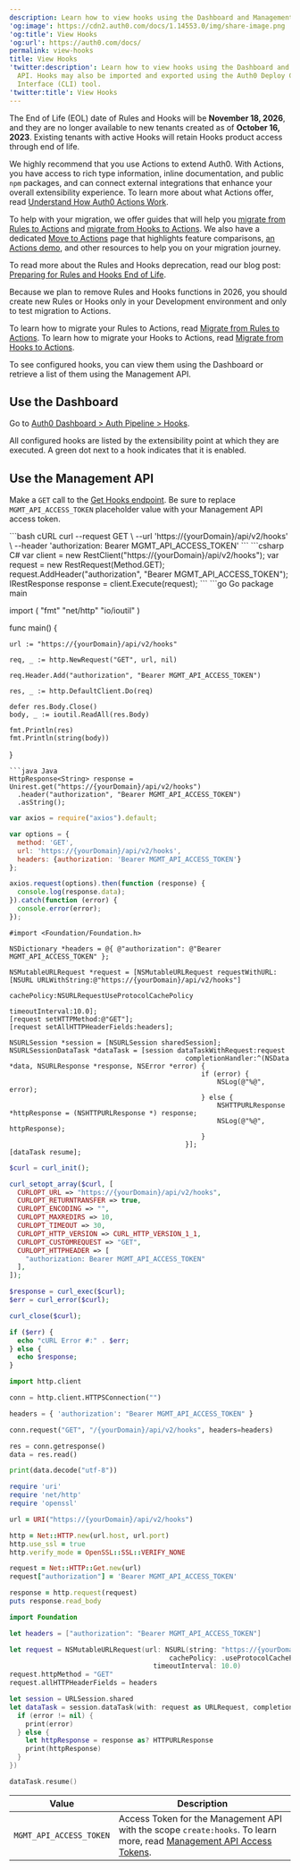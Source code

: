 ```yaml
---
description: Learn how to view hooks using the Dashboard and Management API. Hooks may also be imported and exported using the Auth0 Deploy Command-Line Interface (CLI) tool.
'og:image': https://cdn2.auth0.com/docs/1.14553.0/img/share-image.png
'og:title': View Hooks
'og:url': https://auth0.com/docs/
permalink: view-hooks
title: View Hooks
'twitter:description': Learn how to view hooks using the Dashboard and Management
  API. Hooks may also be imported and exported using the Auth0 Deploy Command-Line
  Interface (CLI) tool.
'twitter:title': View Hooks
---
```


<Warning>

The End of Life (EOL) date of Rules and Hooks will be **November 18, 2026**, and they are no longer available to new tenants created as of **October 16, 2023**. Existing tenants with active Hooks will retain Hooks product access through end of life.

We highly recommend that you use Actions to extend Auth0. With Actions, you have access to rich type information, inline documentation, and public `npm` packages, and can connect external integrations that enhance your overall extensibility experience. To learn more about what Actions offer, read [Understand How Auth0 Actions Work](/docs/customize/actions/actions-overview).

To help with your migration, we offer guides that will help you [migrate from Rules to Actions](/docs/customize/actions/migrate/migrate-from-rules-to-actions) and [migrate from Hooks to Actions](/docs/customize/actions/migrate/migrate-from-hooks-to-actions). We also have a dedicated [Move to Actions](https://auth0.com/extensibility/movetoactions) page that highlights feature comparisons, [an Actions demo](https://www.youtube.com/watch?v=UesFSY1klrI), and other resources to help you on your migration journey.

To read more about the Rules and Hooks deprecation, read our blog post: [Preparing for Rules and Hooks End of Life](https://auth0.com/blog/preparing-for-rules-and-hooks-end-of-life/).

</Warning>

<Warning>

Because we plan to remove Rules and Hooks functions in 2026, you should create new Rules or Hooks only in your Development environment and only to test migration to Actions.

To learn how to migrate your Rules to Actions, read [Migrate from Rules to Actions](/docs/customize/actions/migrate/migrate-from-rules-to-actions). To learn how to migrate your Hooks to Actions, read [Migrate from Hooks to Actions](/docs/customize/actions/migrate/migrate-from-hooks-to-actions).

</Warning>

To see configured hooks, you can view them using the Dashboard or retrieve a list of them using the <Tooltip tip="Management API: A product to allow customers to perform administrative tasks." cta="View Glossary" href="/docs/glossary?term=Management+API">Management API</Tooltip>.

## Use the Dashboard

Go to [Auth0 Dashboard > Auth Pipeline > Hooks](https://manage.auth0.com/#/).

All configured hooks are listed by the extensibility point at which they are executed. A green dot next to a hook indicates that it is enabled.

## Use the Management API

Make a `GET` call to the [Get Hooks endpoint](https://auth0.com/docs/api/management/v2/#!/Hooks/get_hooks). Be sure to replace `MGMT_API_ACCESS_TOKEN` placeholder value with your Management API <Tooltip tip="Access Token: Authorization credential, in the form of an opaque string or JWT, used to access an API." cta="View Glossary" href="/docs/glossary?term=access+token">access token</Tooltip>.

<CodeGroup>
```bash cURL
curl --request GET \
  --url 'https://{yourDomain}/api/v2/hooks' \
  --header 'authorization: Bearer MGMT_API_ACCESS_TOKEN'
```
```csharp C#
var client = new RestClient("https://{yourDomain}/api/v2/hooks");
var request = new RestRequest(Method.GET);
request.AddHeader("authorization", "Bearer MGMT_API_ACCESS_TOKEN");
IRestResponse response = client.Execute(request);
```
```go Go
package main

import (
	"fmt"
	"net/http"
	"io/ioutil"
)

func main() {

	url := "https://{yourDomain}/api/v2/hooks"

	req, _ := http.NewRequest("GET", url, nil)

	req.Header.Add("authorization", "Bearer MGMT_API_ACCESS_TOKEN")

	res, _ := http.DefaultClient.Do(req)

	defer res.Body.Close()
	body, _ := ioutil.ReadAll(res.Body)

	fmt.Println(res)
	fmt.Println(string(body))

}
```
```java Java
HttpResponse<String> response = Unirest.get("https://{yourDomain}/api/v2/hooks")
  .header("authorization", "Bearer MGMT_API_ACCESS_TOKEN")
  .asString();
```
```javascript Node.JS
var axios = require("axios").default;

var options = {
  method: 'GET',
  url: 'https://{yourDomain}/api/v2/hooks',
  headers: {authorization: 'Bearer MGMT_API_ACCESS_TOKEN'}
};

axios.request(options).then(function (response) {
  console.log(response.data);
}).catch(function (error) {
  console.error(error);
});
```
```obj-c Obj-C
#import <Foundation/Foundation.h>

NSDictionary *headers = @{ @"authorization": @"Bearer MGMT_API_ACCESS_TOKEN" };

NSMutableURLRequest *request = [NSMutableURLRequest requestWithURL:[NSURL URLWithString:@"https://{yourDomain}/api/v2/hooks"]
                                                       cachePolicy:NSURLRequestUseProtocolCachePolicy
                                                   timeoutInterval:10.0];
[request setHTTPMethod:@"GET"];
[request setAllHTTPHeaderFields:headers];

NSURLSession *session = [NSURLSession sharedSession];
NSURLSessionDataTask *dataTask = [session dataTaskWithRequest:request
                                            completionHandler:^(NSData *data, NSURLResponse *response, NSError *error) {
                                                if (error) {
                                                    NSLog(@"%@", error);
                                                } else {
                                                    NSHTTPURLResponse *httpResponse = (NSHTTPURLResponse *) response;
                                                    NSLog(@"%@", httpResponse);
                                                }
                                            }];
[dataTask resume];
```
```php PHP
$curl = curl_init();

curl_setopt_array($curl, [
  CURLOPT_URL => "https://{yourDomain}/api/v2/hooks",
  CURLOPT_RETURNTRANSFER => true,
  CURLOPT_ENCODING => "",
  CURLOPT_MAXREDIRS => 10,
  CURLOPT_TIMEOUT => 30,
  CURLOPT_HTTP_VERSION => CURL_HTTP_VERSION_1_1,
  CURLOPT_CUSTOMREQUEST => "GET",
  CURLOPT_HTTPHEADER => [
    "authorization: Bearer MGMT_API_ACCESS_TOKEN"
  ],
]);

$response = curl_exec($curl);
$err = curl_error($curl);

curl_close($curl);

if ($err) {
  echo "cURL Error #:" . $err;
} else {
  echo $response;
}
```
```python Python
import http.client

conn = http.client.HTTPSConnection("")

headers = { 'authorization': "Bearer MGMT_API_ACCESS_TOKEN" }

conn.request("GET", "/{yourDomain}/api/v2/hooks", headers=headers)

res = conn.getresponse()
data = res.read()

print(data.decode("utf-8"))
```
```ruby Ruby
require 'uri'
require 'net/http'
require 'openssl'

url = URI("https://{yourDomain}/api/v2/hooks")

http = Net::HTTP.new(url.host, url.port)
http.use_ssl = true
http.verify_mode = OpenSSL::SSL::VERIFY_NONE

request = Net::HTTP::Get.new(url)
request["authorization"] = 'Bearer MGMT_API_ACCESS_TOKEN'

response = http.request(request)
puts response.read_body
```
```swift Swift
import Foundation

let headers = ["authorization": "Bearer MGMT_API_ACCESS_TOKEN"]

let request = NSMutableURLRequest(url: NSURL(string: "https://{yourDomain}/api/v2/hooks")! as URL,
                                        cachePolicy: .useProtocolCachePolicy,
                                    timeoutInterval: 10.0)
request.httpMethod = "GET"
request.allHTTPHeaderFields = headers

let session = URLSession.shared
let dataTask = session.dataTask(with: request as URLRequest, completionHandler: { (data, response, error) -> Void in
  if (error != nil) {
    print(error)
  } else {
    let httpResponse = response as? HTTPURLResponse
    print(httpResponse)
  }
})

dataTask.resume()
```
</CodeGroup>

<table class="table"><thead>
<tr>
<th><strong>Value</strong></th>
<th><strong>Description</strong></th>
</tr>
</thead>
<tbody>
<tr>
<td><code>MGMT_API_ACCESS_TOKEN</code></td>
<td>Access Token for the Management API with the <Tooltip tip="Mechanism that determines actions applications can perform on a user's behalf with information previously created in an online resource." cta="View Glossary" href="/docs/glossary?term=scope">scope</Tooltip> <code>create:hooks</code>. To learn more, read <a href="https://auth0.com/docs/api/management/v2/tokens">Management API Access Tokens</a>.</td>
</tr>
</tbody>
</table>